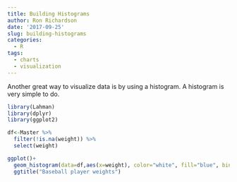 ```yaml
---
title: Building Histograms
author: Ron Richardson
date: '2017-09-25'
slug: building-histograms
categories:
  - R
tags:
  - charts
  - visualization
---
```


Another great way to visualize data is by using a histogram.  A histogram is very simple to do.

```r
library(Lahman)
library(dplyr)
library(ggplot2)

df<-Master %>%
  filter(!is.na(weight)) %>%
  select(weight)

ggplot()+
  geom_histogram(data=df,aes(x=weight), color="white", fill="blue", bins=25) + 
  ggtitle("Baseball player weights")

```

